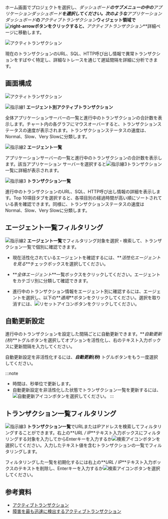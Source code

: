 ホーム画面でプロジェクトを選択し、**_ダッシュボード_**のサブメニューの中の**_アプリケーションダッシュボード_**を選択してください。次のような***アプリケーションダッシュボード***の**_アクティブトランザクション_**ウィジェット領域で![right-arrow](/img/right-arrow.svg)ボタンをクリックすると、**_アクティブトランザクション_**詳細ページに移動します。

![アクティトランザクション](/img/apm-dashboard-active-tx.png)

現在のトランザクションのURL、SQL、HTTP呼び出し情報で異常トランザクションをすばやく特定し、詳細なトレースを通じて遅延間隔を詳細に分析できます。

## 画面構成

![アクティトランザクション](/img/dashboard-active-transaction.png)

![指示線1](/img/number-01.png) **エージェント別アクティブトランザクション**

全体アプリケーションサーバーの一覧と進行中のトランザクションの合計数を表示します。チャート内の各グラフにマウスオーバーすると、トランザクションステータスの速度が表示されます。トランザクションステータスの速度は、<span class='normal'>Normal</span>、<span class='slow'>Slow</span>、<span class='vslow'>Very Slow</span>に分類します。

![指示線2](/img/number-02.png) **エージェント一覧**

アプリケーションサーバーの一覧と進行中のトランザクションの合計数を表示します。該当アプリケーション サーバーを選択すると![指示線3](/img/number-03.png)トランザクション一覧に詳細が表示されます。

![指示線3](/img/number-03.png) **トランザクション一覧**

進行中のトランザクションのURL、SQL、HTTP呼び出し情報の詳細を表示します。Top 10項目タブを選択すると、各項目別の経過時間が高い順にソートされている表を確認できます。同様に、トランザクションステータスの速度は<span class='normal'>Normal</span>、<span class='slow'>Slow</span>、<span class='vslow'>Very Slow</span>に分類します。

## エージェント一覧フィルタリング

![指示線2](/img/number-02.png) **エージェント一覧**でフィルタリング対象を選択・検索して、トランザクション一覧で個別に確認できます。 

-   現在活性化されているエージェントを確認するには、**_活性化エージェントを見る_**チェックボックスを選択してください。

-   **_全体エージェント_**一覧ボックスをクリックしてください。エージェントをカテゴリ別に分類して確認できます。

-   進行中のトランザクション情報をエージェント別に確認するには、エージェントを選択し、以下の**_適用_**ボタンをクリックしてください。選択を取り消すには、![リセットアイコン](/img/ico-reset.svg)ボタンをクリックしてください。

## 自動更新設定

進行中のトランザクションを設定した間隔ごとに自動更新できます。**_自動更新(秒)_**トグルボタンを選択してオプションを活性化し、右のテキスト入力ボックスに更新間隔を入力してください。

自動更新設定を非活性化するには、**_自動更新(秒)_** トグルボタンをもう一度選択してください。

:::note

-   時間は、秒単位で更新します。
-   自動更新設定を非活性化した状態でトランザクション一覧を更新するには、![自動更新アイコン](/img/ico-refresh.png)ボタンを選択してください。
:::

## トランザクション一覧フィルタリング

![指示線3](/img/number-03.png) **トランザクション一覧**でURLまたはIPアドレスを検索してフィルタリングすることができます。右上の**_URL / IP_**テキスト入力ボックスにフィルタリングする対象を入力してからEnterキーを入力するか![検索アイコン](/img/ico-search.svg)ボタンを選択してください。入力したテキスト値を含むトランザクションの一覧でフィルタリングします。

フィルタリングした一覧を初期化するには右上の**_URL / IP_**テキスト入力ボックスのテキストを削除し、Enterキーを入力するか![検索アイコン](/img/ico-search.svg)ボタンを選択してください。

## 参考資料

-   [アクティブトランザクション](https://brunch.co.kr/@leedongins/152)  
-   [障害を最も迅速に検出するアクティブトランザクション](https://brunch.co.kr/@leedongins/31)
